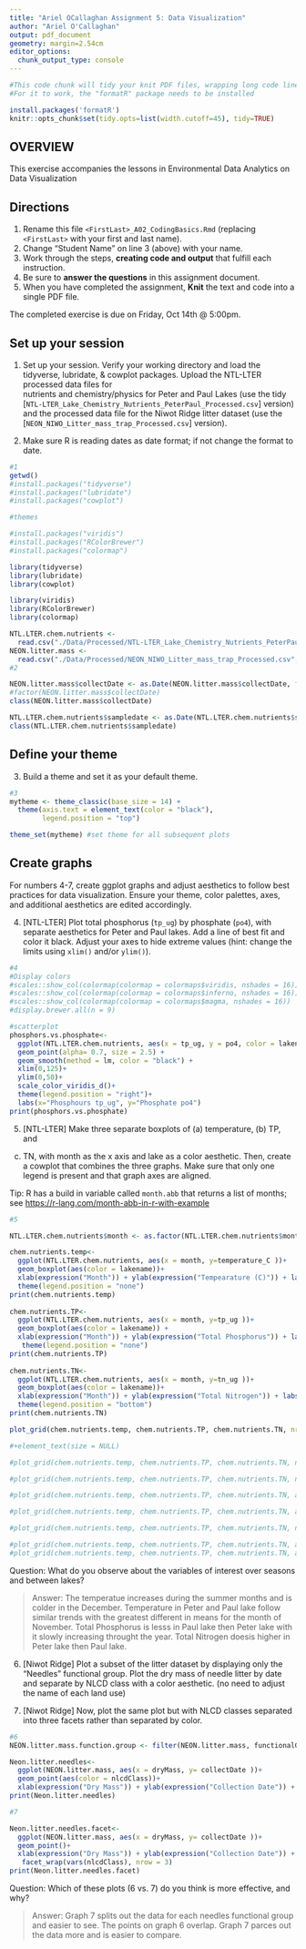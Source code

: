 ```yaml
---
title: "Ariel OCallaghan Assignment 5: Data Visualization"
author: "Ariel O'Callaghan"
output: pdf_document
geometry: margin=2.54cm
editor_options: 
  chunk_output_type: console
---
```


```r
#This code chunk will tidy your knit PDF files, wrapping long code lines
#For it to work, the "formatR" package needs to be installed

install.packages('formatR') 
knitr::opts_chunk$set(tidy.opts=list(width.cutoff=45), tidy=TRUE)
```

## OVERVIEW

This exercise accompanies the lessons in Environmental Data Analytics on Data Visualization 

## Directions
1. Rename this file `<FirstLast>_A02_CodingBasics.Rmd` (replacing `<FirstLast>` with your first and last name).
2. Change "Student Name" on line 3 (above) with your name.
3. Work through the steps, **creating code and output** that fulfill each instruction.
4. Be sure to **answer the questions** in this assignment document.
5. When you have completed the assignment, **Knit** the text and code into a single PDF file.

The completed exercise is due on Friday, Oct 14th @ 5:00pm.



## Set up your session 
1. Set up your session. Verify your working directory and load the tidyverse, 
lubridate, & cowplot packages. Upload the NTL-LTER processed data files for  
nutrients and chemistry/physics for Peter and Paul Lakes (use the tidy 
[`NTL-LTER_Lake_Chemistry_Nutrients_PeterPaul_Processed.csv`] version) and 
the processed data file for the Niwot Ridge litter dataset (use the
[`NEON_NIWO_Litter_mass_trap_Processed.csv`] version). 

2. Make sure R is reading dates as date format; if not change the format to date.

```r
#1
getwd()
#install.packages("tidyverse")
#install.packages("lubridate")
#install.packages("cowplot")

#themes

#install.packages("viridis")
#install.packages("RColorBrewer")
#install.packages("colormap")

library(tidyverse)
library(lubridate)
library(cowplot)

library(viridis)
library(RColorBrewer)
library(colormap)

NTL.LTER.chem.nutrients <- 
  read.csv("./Data/Processed/NTL-LTER_Lake_Chemistry_Nutrients_PeterPaul_Processed.csv", stringsAsFactors = TRUE)
NEON.litter.mass <- 
  read.csv("./Data/Processed/NEON_NIWO_Litter_mass_trap_Processed.csv", stringsAsFactors = TRUE)
#2 

NEON.litter.mass$collectDate <- as.Date(NEON.litter.mass$collectDate, format = "%Y-%m-%d")
#factor(NEON.litter.mass$collectDate)
class(NEON.litter.mass$collectDate)

NTL.LTER.chem.nutrients$sampledate <- as.Date(NTL.LTER.chem.nutrients$sampledate, format = "%Y-%m-%d")
class(NTL.LTER.chem.nutrients$sampledate)
```
## Define your theme
3. Build a theme and set it as your default theme.

```r
#3
mytheme <- theme_classic(base_size = 14) + 
  theme(axis.text = element_text(color = "black"), 
        legend.position = "top")

theme_set(mytheme) #set theme for all subsequent plots 
```

## Create graphs
For numbers 4-7, create ggplot graphs and adjust aesthetics to follow best 
practices for data visualization. Ensure your theme, color palettes, axes, 
and additional aesthetics are edited accordingly.

4. [NTL-LTER] Plot total phosphorus (`tp_ug`) by phosphate (`po4`), with 
separate aesthetics for Peter and Paul lakes. Add a line of best fit and 
color it black. Adjust your axes to hide extreme values (hint: change the 
limits using `xlim()` and/or `ylim()`).

```r
#4
#Display colors
#scales::show_col(colormap(colormap = colormaps$viridis, nshades = 16))
#scales::show_col(colormap(colormap = colormaps$inferno, nshades = 16))
#scales::show_col(colormap(colormap = colormaps$magma, nshades = 16))
#display.brewer.all(n = 9) 

#scatterplot
phosphors.vs.phosphate<-
  ggplot(NTL.LTER.chem.nutrients, aes(x = tp_ug, y = po4, color = lakename)) +
  geom_point(alpha= 0.7, size = 2.5) + 
  geom_smooth(method = lm, color = "black") +
  xlim(0,125)+
  ylim(0,50)+
  scale_color_viridis_d()+
  theme(legend.position = "right")+
  labs(x="Phosphours tp_ug", y="Phosphate po4")
print(phosphors.vs.phosphate)


```


5. [NTL-LTER] Make three separate boxplots of (a) temperature, (b) TP, and 
(c) TN, with month as the x axis and lake as a color aesthetic. Then, create 
a cowplot that combines the three graphs. Make sure that only one legend is 
present and that graph axes are aligned. 

Tip: R has a build in variable called `month.abb` that returns a list of months;
see <https://r-lang.com/month-abb-in-r-with-example>

```r
#5

NTL.LTER.chem.nutrients$month <- as.factor(NTL.LTER.chem.nutrients$month) #fix month so 1-12 show up

chem.nutrients.temp<-
  ggplot(NTL.LTER.chem.nutrients, aes(x = month, y=temperature_C ))+
  geom_boxplot(aes(color = lakename))+
  xlab(expression("Month")) + ylab(expression("Tempearature (C)")) + labs(color = "Lake Name") +
  theme(legend.position = "none")
print(chem.nutrients.temp)
  
chem.nutrients.TP<-
  ggplot(NTL.LTER.chem.nutrients, aes(x = month, y=tp_ug ))+
  geom_boxplot(aes(color = lakename)) +
  xlab(expression("Month")) + ylab(expression("Total Phosphorus")) + labs(color = "Lake Name")+
   theme(legend.position = "none")
print(chem.nutrients.TP)
  
chem.nutrients.TN<-
  ggplot(NTL.LTER.chem.nutrients, aes(x = month, y=tn_ug ))+
  geom_boxplot(aes(color = lakename))+
  xlab(expression("Month")) + ylab(expression("Total Nitrogen")) + labs(color = "Lake Name")+
  theme(legend.position = "bottom") 
print(chem.nutrients.TN)

plot_grid(chem.nutrients.temp, chem.nutrients.TP, chem.nutrients.TN, nrow = 3, align = 'h', rel_heights =  c(2.5,3,4)) 

#+element_text(size = NULL)

#plot_grid(chem.nutrients.temp, chem.nutrients.TP, chem.nutrients.TN, nrow = 3, align = 'v', rel_heights =  c(2.5,3,4))+ theme(axis.title.y = "right") 

#plot_grid(chem.nutrients.temp, chem.nutrients.TP, chem.nutrients.TN, nrow = 3, align = 'v', rel_heights =  c(2.5,3,4))+ theme(axis.text.y = element_text(angle = 45))

#plot_grid(chem.nutrients.temp, chem.nutrients.TP, chem.nutrients.TN, align = 'v', rel_heights =  c(8,8,10))

#plot_grid(chem.nutrients.temp, chem.nutrients.TP, chem.nutrients.TN, align = 'h')

#plot_grid(chem.nutrients.temp, chem.nutrients.TP, chem.nutrients.TN, nrow = 1, axis = "I")

#plot_grid(chem.nutrients.temp, chem.nutrients.TP, chem.nutrients.TN, aling = "v")
#plot_grid(chem.nutrients.temp, chem.nutrients.TP, chem.nutrients.TN, axis = "tblr")
```

Question: What do you observe about the variables of interest over seasons 
and between lakes? 

> Answer: The temperatue increases during the summer months and is colder in the December. Temperature in Peter and Paul lake follow similar trends with the greatest different in means for the month of November. Total Phosphorus is lesss in Paul lake then Peter lake with it slowly increasing throught the year. Total Nitrogen doesis higher in Peter lake then Paul lake. 

6. [Niwot Ridge] Plot a subset of the litter dataset by displaying only the 
"Needles" functional group. Plot the dry mass of needle litter by date and 
separate by NLCD class with a color aesthetic. (no need to adjust the name 
of each land use)

7. [Niwot Ridge] Now, plot the same plot but with NLCD classes separated into 
three facets rather than separated by color. 

```r
#6
NEON.litter.mass.function.group <- filter(NEON.litter.mass, functionalGroup %in% c("Needles"))

Neon.litter.needles<-
  ggplot(NEON.litter.mass, aes(x = dryMass, y= collectDate ))+
  geom_point(aes(color = nlcdClass))+
  xlab(expression("Dry Mass")) + ylab(expression("Collection Date")) + labs(color = "Needles Function Group")
print(Neon.litter.needles)

#7

Neon.litter.needles.facet<-
  ggplot(NEON.litter.mass, aes(x = dryMass, y= collectDate ))+
  geom_point()+
  xlab(expression("Dry Mass")) + ylab(expression("Collection Date")) + labs(color = "Needles Function Group")+
   facet_wrap(vars(nlcdClass), nrow = 3)
print(Neon.litter.needles.facet)


```
Question: Which of these plots (6 vs. 7) do you think is more effective, and why? 

> Answer: Graph 7 splits out the data for each needles functional group and easier to see. The points on graph 6 overlap. Graph 7 parces out the data more and is easier to compare. 